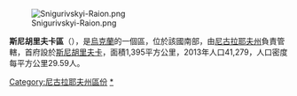 [[Image:Snigurivskyi-Raion.png|right]]

'''斯尼胡里夫卡區'''（{{lang-uk|Снігурівський район}}），是[[烏克蘭|烏克蘭]]的一個區，位於該國南部，由[[尼古拉耶夫州|尼古拉耶夫州]]負責管轄，首府設於[[斯尼胡里夫卡|斯尼胡里夫卡]]，面積1,395平方公里，2013年人口41,279，人口密度每平方公里29.59人。

[[Category:尼古拉耶夫州區份|Category:尼古拉耶夫州區份]]
[[Category:斯尼胡里夫卡區|*]]


{{Mykolaiv-geo-stub}}